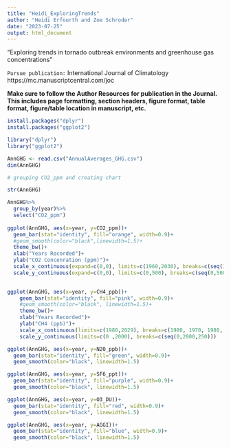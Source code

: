 ```yaml
---
title: "Heidi_ExploringTrends"
author: "Heidi Erfourth and Zoe Schroder"
date: "2023-07-25"
output: html_document
---
```


“Exploring trends in tornado outbreak environments and greenhouse gas concentrations” 

`Pursue publication:` International Journal of Climatology
                      https://mc.manuscriptcentral.com/joc 

**Make sure to follow the Author Resources for publication in the Journal. This includes page formatting, section headers, figure format, table format, figure/table location in manuscript, etc.**

```r
install.packages("dplyr")
install.packages("ggplot2")
```

```r
library("dplyr")
library("ggplot2")
```

```r
AnnGHG <- read.csv("AnnualAverages_GHG.csv")
dim(AnnGHG)

# grouping CO2_ppm and creating chart

str(AnnGHG)

AnnGHG%>%
  group_by(year)%>%
  select("CO2_ppm")
  
ggplot(AnnGHG, aes(x=year, y=CO2_ppm))+
  geom_bar(stat="identity", fill="orange", width=0.9)+
  #geom_smooth(color="black",linewidth=1.5)+
  theme_bw()+
  xlab("Years Recorded")+
  ylab("CO2 Concenration (ppm)")+
  scale_x_continuous(expand=c(0,0), limits=c(1960,2030), breaks=c(seq(1960,2030,10)))+
  scale_y_continuous(expand=c(0,0), limits=c(0,500), breaks=c(seq(0,500,50)))

  
ggplot(AnnGHG, aes(x=year, y=CH4_ppb))+
    geom_bar(stat="identity", fill="pink", width=0.9)+
    #geom_smooth(color="black", linewidth=1.5)+
    theme_bw()+
    xlab("Years Recorded")+
    ylab("CH4 (ppb)")+
    scale_x_continuous(limits=c(1980,2029), breaks=c(1980, 1970, 1980, 1990, 2000, 2010, 2020, 2030))+
    scale_y_continuous(limits=c(0 ,2000), breaks=c(seq(0,2000,250)))

ggplot(AnnGHG, aes(x=year, y=N20_ppb))+
  geom_bar(stat="identity", fill="green", width=0.9)+
  geom_smooth(color="black", linewidth=1.5)

ggplot(AnnGHG, aes(x=year, y=SF6_ppt))+
  geom_bar(stat="identity", fill="purple", width=0.9)+
  geom_smooth(color="black", linewidth=1.5)

ggplot(AnnGHG, aes(x=year, y=O3_DU))+
  geom_bar(stat="identity", fill="red", width=0.9)+
  geom_smooth(color="black", linewidth=1.5)

ggplot(AnnGHG, aes(x=year, y=AGGI))+
  geom_bar(stat="identity", fill="blue", width=0.9)+
  geom_smooth(color="black", linewidth=1.5)


```

 
